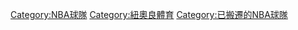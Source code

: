 {{Cat more}}
{{Commons category|New Orleans Pelicans}}

[[Category:NBA球隊|Category:NBA球隊]]
[[Category:紐奧良體育|Category:紐奧良體育]]
[[Category:已搬遷的NBA球隊|Category:已搬遷的NBA球隊]]